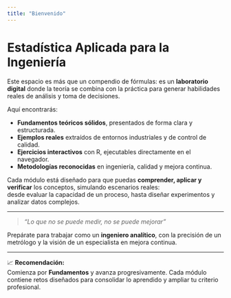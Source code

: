```yaml
---
title: "Bienvenido"
---
```


# Estadística Aplicada para la Ingeniería

Este espacio es más que un compendio de fórmulas: es un **laboratorio digital** donde la teoría se combina con la práctica para generar habilidades reales de análisis y toma de decisiones.

Aquí encontrarás:

-   **Fundamentos teóricos sólidos**, presentados de forma clara y estructurada.
-   **Ejemplos reales** extraídos de entornos industriales y de control de calidad.
-   **Ejercicios interactivos** con R, ejecutables directamente en el navegador.
-   **Metodologías reconocidas** en ingeniería, calidad y mejora continua.

Cada módulo está diseñado para que puedas **comprender, aplicar y verificar** los conceptos, simulando escenarios reales:\
desde evaluar la capacidad de un proceso, hasta diseñar experimentos y analizar datos complejos.

------------------------------------------------------------------------

> *"Lo que no se puede medir, no se puede mejorar"*

Prepárate para trabajar como un **ingeniero analítico**, con la precisión de un metrólogo y la visión de un especialista en mejora continua.

------------------------------------------------------------------------

📈 **Recomendación:**\
Comienza por **Fundamentos** y avanza progresivamente. Cada módulo contiene retos diseñados para consolidar lo aprendido y ampliar tu criterio profesional.
